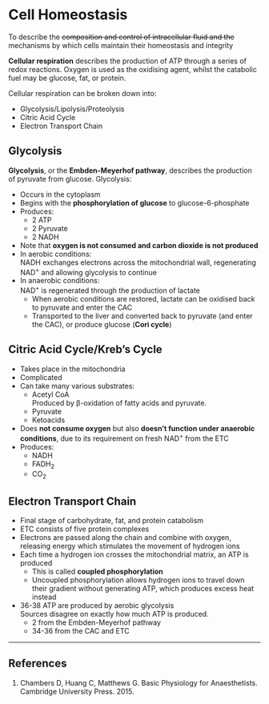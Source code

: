 # Cell Homeostasis

:::CICM
To describe the ~~composition and control of intracellular fluid and the~~ mechanisms by which cells maintain their homeostasis and integrity
:::


**Cellular respiration** describes the production of ATP through a series of redox reactions. Oxygen is used as the oxidising agent, whilst the catabolic fuel may be glucose, fat, or protein.

Cellular respiration can be broken down into:

* Glycolysis/Lipolysis/Proteolysis
* Citric Acid Cycle
* Electron Transport Chain

## Glycolysis

**Glycolysis**, or the **Embden-Meyerhof pathway**, describes the production of pyruvate from glucose. Glycolysis:

* Occurs in the cytoplasm
* Begins with the **phosphorylation of glucose** to glucose-6-phosphate
* Produces:
  * 2 ATP
  * 2 Pyruvate
  * 2 NADH


* Note that **oxygen is not consumed and carbon dioxide is not produced**
* In aerobic conditions:\
NADH exchanges electrons across the mitochondrial wall, regenerating NAD^+^ and allowing glycolysis to continue
* In anaerobic conditions:\
  NAD^+^ is regenerated through the production of lactate
    * When aerobic conditions are restored, lactate can be oxidised back to pyruvate and enter the CAC
    * Transported to the liver and converted back to pyruvate (and enter the CAC), or produce glucose (**Cori cycle**)

## Citric Acid Cycle/Kreb's Cycle

* Takes place in the mitochondria
* Complicated 
* Can take many various substrates:
  * Acetyl CoA\
  Produced by β-oxidation of fatty acids and pyruvate.
  * Pyruvate
  * Ketoacids
* Does **not consume oxygen** but also **doesn't function under anaerobic conditions**, due to its requirement on fresh NAD^+^ from the ETC
* Produces:
  * NADH
  * FADH~2~
  * CO~2~

## Electron Transport Chain

* Final stage of carbohydrate, fat, and protein catabolism
* ETC consists of five protein complexes
* Electrons are passed along the chain and combine with oxygen, releasing energy which stimulates the movement of hydrogen ions
* Each time a hydrogen ion crosses the mitochondrial matrix, an ATP is produced
  * This is called **coupled phosphorylation**
  * Uncoupled phosphorylation allows hydrogen ions to travel down their gradient without generating ATP, which produces excess heat instead
* 36-38 ATP are produced by aerobic glycolysis\
Sources disagree on exactly how much ATP is produced.
  * 2 from the Embden-Meyerhof pathway
  * 34-36 from the CAC and ETC


---

## References

1. Chambers D, Huang C, Matthews G. Basic Physiology for Anaesthetists. Cambridge University Press. 2015.